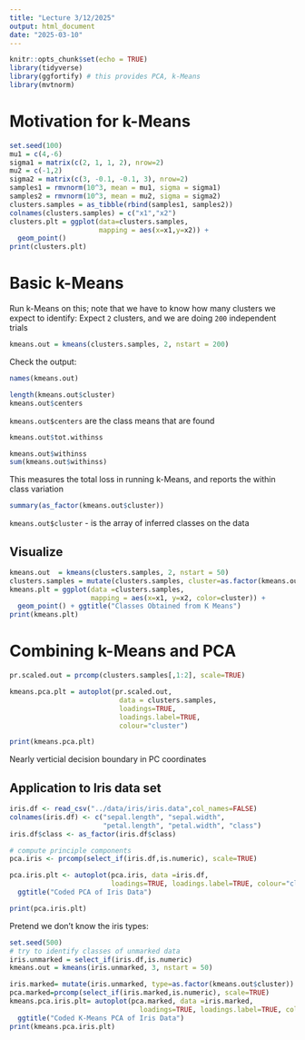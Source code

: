 ```yaml
---
title: "Lecture 3/12/2025"
output: html_document
date: "2025-03-10"
---
```


```r
knitr::opts_chunk$set(echo = TRUE)
library(tidyverse)
library(ggfortify) # this provides PCA, k-Means
library(mvtnorm)
```

# Motivation for k-Means

```r
set.seed(100)
mu1 = c(4,-6)
sigma1 = matrix(c(2, 1, 1, 2), nrow=2)
mu2 = c(-1,2)
sigma2 = matrix(c(3, -0.1, -0.1, 3), nrow=2)
samples1 = rmvnorm(10^3, mean = mu1, sigma = sigma1)
samples2 = rmvnorm(10^3, mean = mu2, sigma = sigma2)
clusters.samples = as_tibble(rbind(samples1, samples2))
colnames(clusters.samples) = c("x1","x2")
clusters.plt = ggplot(data=clusters.samples, 
                      mapping = aes(x=x1,y=x2)) + 
  geom_point()
print(clusters.plt)
```

# Basic k-Means

Run k-Means on this; note that we have to know how many clusters we expect to identify: Expect `2` clusters, and we are doing `200` independent trials

```r
kmeans.out = kmeans(clusters.samples, 2, nstart = 200)
```

Check the output:

```r
names(kmeans.out)
```

```r
length(kmeans.out$cluster)
kmeans.out$centers
```

`kmeans.out$centers` are the class means that are found

```r
kmeans.out$tot.withinss

kmeans.out$withinss
sum(kmeans.out$withinss)
```

This measures the total loss in running k-Means, and reports the within class variation

```r
summary(as_factor(kmeans.out$cluster))
```

`kmeans.out$cluster` - is the array of inferred classes on the data

## Visualize

```r
kmeans.out  = kmeans(clusters.samples, 2, nstart = 50)
clusters.samples = mutate(clusters.samples, cluster=as.factor(kmeans.out$cluster))
kmeans.plt = ggplot(data =clusters.samples, 
                    mapping = aes(x=x1, y=x2, color=cluster)) +
  geom_point() + ggtitle("Classes Obtained from K Means")
print(kmeans.plt)

```

# Combining k-Means and PCA

```r
pr.scaled.out = prcomp(clusters.samples[,1:2], scale=TRUE)

kmeans.pca.plt = autoplot(pr.scaled.out, 
                           data = clusters.samples, 
                           loadings=TRUE, 
                           loadings.label=TRUE, 
                           colour="cluster")

print(kmeans.pca.plt)
```

Nearly verticial decision boundary in PC coordinates

## Application to Iris data set

```r
iris.df <- read_csv("../data/iris/iris.data",col_names=FALSE)
colnames(iris.df) <- c("sepal.length", "sepal.width", 
                       "petal.length", "petal.width", "class")
iris.df$class <- as_factor(iris.df$class)

# compute principle components
pca.iris <- prcomp(select_if(iris.df,is.numeric), scale=TRUE)

pca.iris.plt <- autoplot(pca.iris, data =iris.df, 
                         loadings=TRUE, loadings.label=TRUE, colour="class") + 
  ggtitle("Coded PCA of Iris Data")

print(pca.iris.plt)

```

Pretend we don't know the iris types:

```r
set.seed(500)
# try to identify classes of unmarked data
iris.unmarked = select_if(iris.df,is.numeric)
kmeans.out = kmeans(iris.unmarked, 3, nstart = 50)

iris.marked= mutate(iris.unmarked, type=as.factor(kmeans.out$cluster))
pca.marked=prcomp(select_if(iris.marked,is.numeric), scale=TRUE)
kmeans.pca.iris.plt= autoplot(pca.marked, data =iris.marked, 
                                loadings=TRUE, loadings.label=TRUE, colour="type")  + 
  ggtitle("Coded K-Means PCA of Iris Data")
print(kmeans.pca.iris.plt)
```
